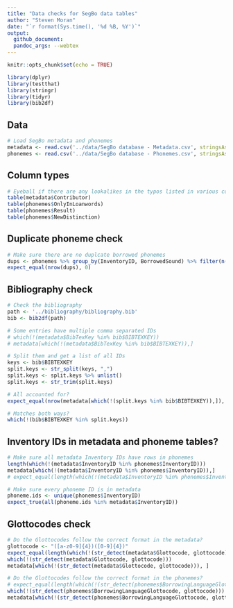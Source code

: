 ```yaml
---
title: "Data checks for SegBo data tables"
author: "Steven Moran"
date: "`r format(Sys.time(), '%d %B, %Y')`"
output:
  github_document:
  pandoc_args: --webtex
---
```

  
```r
knitr::opts_chunk$set(echo = TRUE)
```

```r
library(dplyr)
library(testthat)
library(stringr)
library(tidyr)
library(bib2df)
```

## Data 

```r
# Load SegBo metadata and phonemes
metadata <- read.csv('../data/SegBo database - Metadata.csv', stringsAsFactors = F) # Dumped from the Google Sheets
phonemes <- read.csv('../data/SegBo database - Phonemes.csv', stringsAsFactors = F, na.strings = "") # Dumped from the Google Sheets
```

## Column types

```r
# Eyeball if there are any lookalikes in the typos listed in various columns
table(metadata$Contributor)
table(phonemes$OnlyInLoanwords)
table(phonemes$Result)
table(phonemes$NewDistinction)
```

## Duplicate phoneme check

```r
# Make sure there are no duplcate borrowed phonemes
dups <- phonemes %>% group_by(InventoryID, BorrowedSound) %>% filter(n()>1) %>% select(InventoryID, BorrowingLanguageGlottocode, BorrowedSound)
expect_equal(nrow(dups), 0)
```

## Bibliography check

```r
# Check the bibliography
path <- '../bibliography/bibliography.bib'
bib <- bib2df(path)
```

```r
# Some entries have multiple comma separated IDs
# which(!(metadata$BibTexKey %in% bib$BIBTEXKEY))
# metadata[which(!(metadata$BibTexKey %in% bib$BIBTEXKEY)),]

# Split them and get a list of all IDs
keys <- bib$BIBTEXKEY
split.keys <- str_split(keys, ",")
split.keys <- split.keys %>% unlist()
split.keys <- str_trim(split.keys)

# All accounted for?
expect_equal(nrow(metadata[which(!(split.keys %in% bib$BIBTEXKEY)),]), 0)

# Matches both ways?
which(!(bib$BIBTEXKEY %in% split.keys))
```

## Inventory IDs in metadata and phoneme tables?

```r
# Make sure all metadata Inventory IDs have rows in phonemes
length(which(!(metadata$InventoryID %in% phonemes$InventoryID)))
metadata[which(!(metadata$InventoryID %in% phonemes$InventoryID)),]
# expect_equal(length(which(!(metadata$InventoryID %in% phonemes$InventoryID))), 0)
```

```r
# Make sure every phoneme ID is in metadata
phoneme.ids <- unique(phonemes$InventoryID)
expect_true(all(phoneme.ids %in% metadata$InventoryID))
```

## Glottocodes check

```r
# Do the Glottocodes follow the correct format in the metadata?
glottocode <- "([a-z0-9]{4})([0-9]{4})"
expect_equal(length(which(!(str_detect(metadata$Glottocode, glottocode)))), 0)
which(!(str_detect(metadata$Glottocode, glottocode)))
metadata[which(!(str_detect(metadata$Glottocode, glottocode))), ]
```

```r
# Do the Glottocodes follow the correct format in the phonemes?
# expect_equal(length(which(!(str_detect(phonemes$BorrowingLanguageGlottocode, glottocode)))), 0)
which(!(str_detect(phonemes$BorrowingLanguageGlottocode, glottocode)))
metadata[which(!(str_detect(phonemes$BorrowingLanguageGlottocode, glottocode))), ]
```
